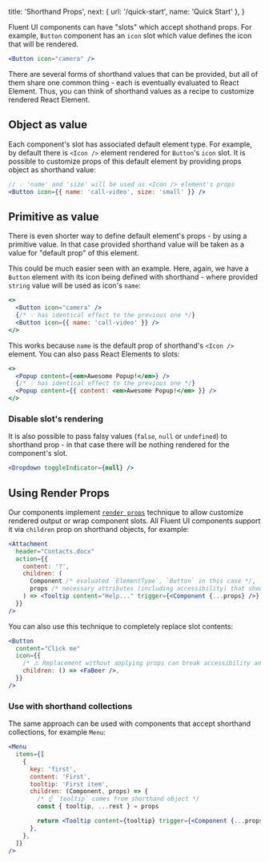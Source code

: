   title: 'Shorthand Props',
  next: { url: '/quick-start', name: 'Quick Start' },
}

Fluent UI components can have "slots" which accept shothand props. For example, `Button` component has an `icon` slot which value defines the icon that will be rendered.

```jsx
<Button icon="camera" />
```

There are several forms of shorthand values that can be provided, but all of them share one common thing - each is eventually evaluated to React Element. Thus, you can think of shorthand values as a recipe to customize rendered React Element.

## Object as value

Each component's slot has associated default element type. For example, by default there is
`<Icon />` element rendered for `Button`'s `icon` slot. It is possible to customize props of this default element by providing props object as shorthand value:

```jsx
// 💡 'name' and 'size' will be used as <Icon /> element's props
<Button icon={{ name: 'call-video', size: 'small' }} />
```

## Primitive as value

There is even shorter way to define default element's props - by using a primitive value. In that case provided shorthand value will be taken as a value for "default prop" of this element.

This could be much easier seen with an example. Here, again, we have a `Button`
element with its icon being defined with shorthand - where provided `string` value
will be used as icon's `name`:

```jsx
<>
  <Button icon="camera" />
  {/* 💡 has identical effect to the previous one */}
  <Button icon={{ name: 'call-video' }} />
</>
```

This works because `name` is the default prop of shorthand's `<Icon />` element. You can also pass React Elements to slots:

```jsx
<>
  <Popup content={<em>Awesome Popup!</em>} />
  {/* 💡 has identical effect to the previous one */}
  <Popup content={{ content: <em>Awesome Popup!</em> }} />
</>
```

### Disable slot's rendering

It is also possible to pass falsy values (`false`, `null` or
`undefined`) to shorthand prop - in that case there will be nothing rendered for the component's slot.

```jsx
<Dropdown toggleIndicator={null} />
```

## Using Render Props

Our components implement [`render props`](https://reactjs.org/docs/render-props.html) technique to allow customize rendered output or wrap component slots. All Fluent UI components support it via `children` prop on shorthand objects, for example:

```jsx
<Attachment
  header="Contacts.docx"
  action={{
    content: '?',
    children: (
      Component /* evaluated `ElementType`, `Button` in this case */,
      props /* necessary attributes (including accessibility) that should be applied */,
    ) => <Tooltip content="Help..." trigger={<Component {...props} />} />,
  }}
/>
```

You can also use this technique to completely replace slot contents:

```jsx
<Button
  content="Click me"
  icon={{
    /* ⚠️ Replacement without applying props can break accessibility and styling concerns */
    children: () => <FaBeer />,
  }}
/>
```

### Use with shorthand collections

The same approach can be used with components that accept shorthand collections, for example `Menu`:

```jsx
<Menu
  items={[
    {
      key: 'first',
      content: 'First',
      tooltip: 'First item',
      children: (Component, props) => {
        /* ☝️ `tooltip` comes from shorthand object */
        const { tooltip, ...rest } = props

        return <Tooltip content={tooltip} trigger={<Component {...props} />} />
      },
    },
  ]}
/>
```
